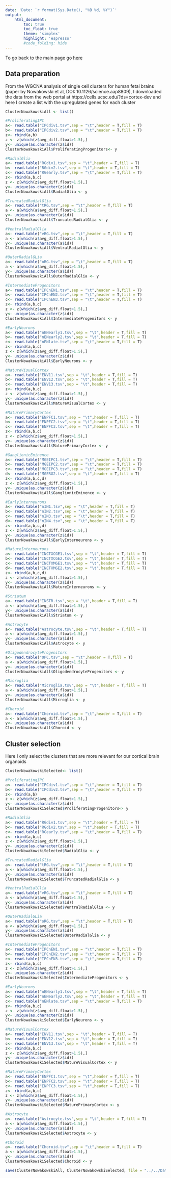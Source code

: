 ```yaml
---
date: 'Date: `r format(Sys.Date(), "%B %d, %Y")`'
output:
    html_document:
        toc: true
        toc_float: true
        theme: 'simplex'
        highlight: 'espresso'
        #code_folding: hide
---
```



To go back to the main page go [here](../../Overlap.html)


## Data preparation

From the WGCNA analysis of single cell clusters for human fetal brains (paper by Nowakowski et al, DOI: 10.1126/science.aap8809), I downloaded the data from the web portal at https://cells.ucsc.edu/?ds=cortex-dev and here I create a list with the upregulated genes for each cluster

```r
ClusterNowakowskiAll <- list()

#ProliferatingIPC
a<- read.table("IPCdiv1.tsv",sep = "\t",header = T,fill = T)
b<- read.table("IPCdiv2.tsv",sep = "\t",header = T,fill = T)
z<- rbind(a,b)
z <- z[which(z$avg_diff.float>1.5),]
y<- unique(as.character(z$id))
ClusterNowakowskiAll$ProliferatingProgenitors<- y

#RadialGlia
a<- read.table("RGdiv1.tsv",sep = "\t",header = T,fill = T)
b<- read.table("RGdiv2.tsv",sep = "\t",header = T,fill = T)
c<- read.table("RGearly.tsv",sep = "\t",header = T,fill = T)
z<- rbind(a,b,c)
z <- z[which(z$avg_diff.float>1.5),]
y<- unique(as.character(z$id))
ClusterNowakowskiAll$RadialGlia <- y

#TruncatedRadialGlia
a<- read.table("tRG.tsv",sep = "\t",header = T,fill = T)
a <- a[which(a$avg_diff.float>1.5),]
y<- unique(as.character(a$id))
ClusterNowakowskiAll$TruncatedRadialGlia <- y

#VentralRadialGlia
a<- read.table("vRG.tsv",sep = "\t",header = T,fill = T)
a <- a[which(a$avg_diff.float>1.5),]
y<- unique(as.character(a$id))
ClusterNowakowskiAll$VentralRadialGlia <- y

#OuterRadialGLia
a<- read.table("oRG.tsv",sep = "\t",header = T,fill = T)
a <- a[which(a$avg_diff.float>1.5),]
y<- unique(as.character(a$id))
ClusterNowakowskiAll$OuterRadialGlia <- y

#IntermediateProgenitors
a<- read.table("IPCnEN1.tsv",sep = "\t",header = T,fill = T)
b<- read.table("IPCnEN2.tsv",sep = "\t",header = T,fill = T)
c<- read.table("IPCnEN3.tsv",sep = "\t",header = T,fill = T)
z<- rbind(a,b,c)
z <- z[which(z$avg_diff.float>1.5),]
y<- unique(as.character(z$id))
ClusterNowakowskiAll$IntermediateProgenitors <- y

#EarlyNeurons
a<- read.table("nENearly1.tsv",sep = "\t",header = T,fill = T)
b<- read.table("nENearly2.tsv",sep = "\t",header = T,fill = T)
c<- read.table("nENlate.tsv",sep = "\t",header = T,fill = T)
z<- rbind(a,b,c)
z <- z[which(z$avg_diff.float>1.5),]
y<- unique(as.character(z$id))
ClusterNowakowskiAll$EarlyNeurons <- y

#MatureVisualCortex
a<- read.table("ENV11.tsv",sep = "\t",header = T,fill = T)
b<- read.table("ENV12.tsv",sep = "\t",header = T,fill = T)
c<- read.table("ENV13.tsv",sep = "\t",header = T,fill = T)
z<- rbind(a,b,c)
z <- z[which(z$avg_diff.float>1.5),]
y<- unique(as.character(z$id))
ClusterNowakowskiAll$MatureVisualCortex <- y

#MaturePrimaryCortex
a<- read.table("ENPFC1.tsv",sep = "\t",header = T,fill = T)
b<- read.table("ENPFC2.tsv",sep = "\t",header = T,fill = T)
c<- read.table("ENPFC3.tsv",sep = "\t",header = T,fill = T)
z<- rbind(a,b,c)
z <- z[which(z$avg_diff.float>1.5),]
y<- unique(as.character(z$id))
ClusterNowakowskiAll$MaturePrimaryCortex <- y

#GanglionicEminence
a<- read.table("MGEIPC1.tsv",sep = "\t",header = T,fill = T)
b<- read.table("MGEIPC2.tsv",sep = "\t",header = T,fill = T)
c<- read.table("MGEIPC3.tsv",sep = "\t",header = T,fill = T)
d<- read.table("MGERG2.tsv",sep = "\t",header = T,fill = T)
z<- rbind(a,b,c,d)
z <- z[which(z$avg_diff.float>1.5),]
y<- unique(as.character(z$id))
ClusterNowakowskiAll$GanglionicEminence <- y

#EarlyInterneurons
a<- read.table("nIN1.tsv",sep = "\t",header = T,fill = T)
b<- read.table("nIN2.tsv",sep = "\t",header = T,fill = T)
c<- read.table("nIN3.tsv",sep = "\t",header = T,fill = T)
d<- read.table("nIN4.tsv",sep = "\t",header = T,fill = T)
z<- rbind(a,b,c,d)
z <- z[which(z$avg_diff.float>1.5),]
y<- unique(as.character(z$id))
ClusterNowakowskiAll$EarlyInterneurons <- y

#MatureInterneurons
a<- read.table("INCTXCGE1.tsv",sep = "\t",header = T,fill = T)
b<- read.table("INCTXCGE2.tsv",sep = "\t",header = T,fill = T)
c<- read.table("INCTXMGE1.tsv",sep = "\t",header = T,fill = T)
d<- read.table("INCTXMGE2.tsv",sep = "\t",header = T,fill = T)
z<- rbind(a,b,c,d)
z <- z[which(z$avg_diff.float>1.5),]
y<- unique(as.character(z$id))
ClusterNowakowskiAll$MatureInterneurons <- y

#Striatum
a<- read.table("INSTR.tsv",sep = "\t",header = T,fill = T)
a <- a[which(a$avg_diff.float>1.5),]
y<- unique(as.character(a$id))
ClusterNowakowskiAll$Striatum <- y

#Astrocyte
a<- read.table("Astrocyte.tsv",sep = "\t",header = T,fill = T)
a <- a[which(a$avg_diff.float>1.5),]
y<- unique(as.character(a$id))
ClusterNowakowskiAll$Astrocyte <- y

#OligodendrocyteProgenitors
a<- read.table("OPC.tsv",sep = "\t",header = T,fill = T)
a <- a[which(a$avg_diff.float>1.5),]
y<- unique(as.character(a$id))
ClusterNowakowskiAll$OligodendrocyteProgenitors <- y

#Microglia
a<- read.table("Microglia.tsv",sep = "\t",header = T,fill = T)
a <- a[which(a$avg_diff.float>1.5),]
y<- unique(as.character(a$id))
ClusterNowakowskiAll$Microglia <- y

#Choroid
a<- read.table("Choroid.tsv",sep = "\t",header = T,fill = T)
a <- a[which(a$avg_diff.float>1.5),]
y<- unique(as.character(a$id))
ClusterNowakowskiAll$Choroid <- y
```

## Cluster selection
Here I only select the clusters that are more relevant for our cortical brain organoids
```r
ClusterNowakowskiSelected<- list()

#ProliferatingIPC
a<- read.table("IPCdiv1.tsv",sep = "\t",header = T,fill = T)
b<- read.table("IPCdiv2.tsv",sep = "\t",header = T,fill = T)
z<- rbind(a,b)
z <- z[which(z$avg_diff.float>1.5),]
y<- unique(as.character(z$id))
ClusterNowakowskiSelected$ProliferatingProgenitors<- y

#RadialGlia
a<- read.table("RGdiv1.tsv",sep = "\t",header = T,fill = T)
b<- read.table("RGdiv2.tsv",sep = "\t",header = T,fill = T)
c<- read.table("RGearly.tsv",sep = "\t",header = T,fill = T)
z<- rbind(a,b,c)
z <- z[which(z$avg_diff.float>1.5),]
y<- unique(as.character(z$id))
ClusterNowakowskiSelected$RadialGlia <- y

#TruncatedRadialGlia
a<- read.table("tRG.tsv",sep = "\t",header = T,fill = T)
a <- a[which(a$avg_diff.float>1.5),]
y<- unique(as.character(a$id))
ClusterNowakowskiSelected$TruncatedRadialGlia <- y

#VentralRadialGlia
a<- read.table("vRG.tsv",sep = "\t",header = T,fill = T)
a <- a[which(a$avg_diff.float>1.5),]
y<- unique(as.character(a$id))
ClusterNowakowskiSelected$VentralRadialGlia <- y

#OuterRadialGLia
a<- read.table("oRG.tsv",sep = "\t",header = T,fill = T)
a <- a[which(a$avg_diff.float>1.5),]
y<- unique(as.character(a$id))
ClusterNowakowskiSelected$OuterRadialGlia <- y

#IntermediateProgenitors
a<- read.table("IPCnEN1.tsv",sep = "\t",header = T,fill = T)
b<- read.table("IPCnEN2.tsv",sep = "\t",header = T,fill = T)
c<- read.table("IPCnEN3.tsv",sep = "\t",header = T,fill = T)
z<- rbind(a,b,c)
z <- z[which(z$avg_diff.float>1.5),]
y<- unique(as.character(z$id))
ClusterNowakowskiSelected$IntermediateProgenitors <- y

#EarlyNeurons
a<- read.table("nENearly1.tsv",sep = "\t",header = T,fill = T)
b<- read.table("nENearly2.tsv",sep = "\t",header = T,fill = T)
c<- read.table("nENlate.tsv",sep = "\t",header = T,fill = T)
z<- rbind(a,b,c)
z <- z[which(z$avg_diff.float>1.5),]
y<- unique(as.character(z$id))
ClusterNowakowskiSelected$EarlyNeurons <- y

#MatureVisualCortex
a<- read.table("ENV11.tsv",sep = "\t",header = T,fill = T)
b<- read.table("ENV12.tsv",sep = "\t",header = T,fill = T)
c<- read.table("ENV13.tsv",sep = "\t",header = T,fill = T)
z<- rbind(a,b,c)
z <- z[which(z$avg_diff.float>1.5),]
y<- unique(as.character(z$id))
ClusterNowakowskiSelected$MatureVisualCortex <- y

#MaturePrimaryCortex
a<- read.table("ENPFC1.tsv",sep = "\t",header = T,fill = T)
b<- read.table("ENPFC2.tsv",sep = "\t",header = T,fill = T)
c<- read.table("ENPFC3.tsv",sep = "\t",header = T,fill = T)
z<- rbind(a,b,c)
z <- z[which(z$avg_diff.float>1.5),]
y<- unique(as.character(z$id))
ClusterNowakowskiSelected$MaturePrimaryCortex <- y

#Astrocyte
a<- read.table("Astrocyte.tsv",sep = "\t",header = T,fill = T)
a <- a[which(a$avg_diff.float>1.5),]
y<- unique(as.character(a$id))
ClusterNowakowskiSelected$Astrocyte <- y

#Choroid
a<- read.table("Choroid.tsv",sep = "\t",header = T,fill = T)
a <- a[which(a$avg_diff.float>1.5),]
y<- unique(as.character(a$id))
ClusterNowakowskiSelected$Choroid <- y

save(ClusterNowakowskiAll, ClusterNowakowskiSelected, file = "../../Data/Nowakowski_et_al.RData")
```



